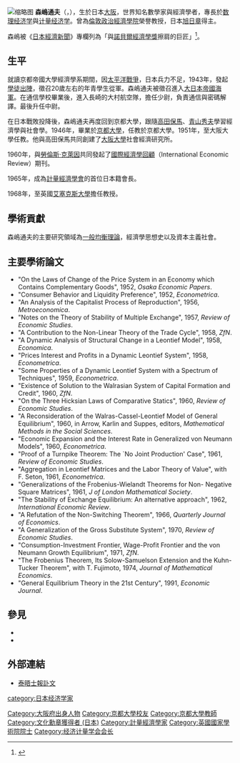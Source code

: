 [[File:Michio_Morishima.jpg|缩略图]]
'''森嶋通夫'''（{{lang-en|Michio Morishima}}，{{bd|1923年|7月8日|2004年|7月13日|catIdx=Michio, Morishima}}），生於日本[[大阪市|大阪]]，世界知名數學家與經濟學者，專長於[[数理经济学|数理经济学]]與[[计量经济学|计量经济学]]。曾為[[倫敦政治經濟學院|倫敦政治經濟學院]]榮譽教授，日本[[旭日章|旭日章]]得主。

森嶋被《[[日本經濟新聞|日本經濟新聞]]》專欄列為「與[[諾貝爾經濟學獎|諾貝爾經濟學獎]]擦肩的巨匠」<ref>{{Cite web |url=http://zh.cn.nikkei.com/columnviewpoint/column/11402-20141015.html |title=那些與諾貝爾經濟學獎擦肩的巨匠 日經中文網 |accessdate=2015-01-19 |archive-date=2015-01-19 |archive-url=https://web.archive.org/web/20150119095803/http://zh.cn.nikkei.com/columnviewpoint/column/11402-20141015.html |dead-url=no }}</ref>。

==生平==
就讀京都帝國大學經濟學系期間，因[[太平洋戰爭|太平洋戰爭]]，日本兵力不足，1943年，發起[[學徒出陣|學徒出陣]]，徵召20歲左右的年青學生從軍。森嶋通夫被徵召進入[[大日本帝國海軍|大日本帝國海軍]]。在通信學校畢業後，進入長崎的大村航空隊，擔任少尉，負責通信與密碼解譯。最後升任中尉。

在日本戰敗投降後，森嶋通夫再度回到京都大學，跟隨[[高田保馬|高田保馬]]、[[青山秀夫|青山秀夫]]學習經濟學與社會學。1946年，畢業於[[京都大學|京都大學]]，任教於京都大學。1951年，至大阪大學任教。他與高田保馬共同創建了[[大阪大學|大阪大學]]社會經濟研究所。

1960年，與[[勞倫斯·克萊因|勞倫斯·克萊因]]共同發起了[[國際經濟學回顧|國際經濟學回顧]]（International Economic Review）期刊。

1965年，成為[[計量經濟學會|計量經濟學會]]的首位日本籍會長。

1968年，至英國[[艾塞克斯大學|艾塞克斯大學]]擔任教授。

==學術貢獻==
森嶋通夫的主要研究領域為[[一般均衡理論|一般均衡理論]]，經濟學思想史以及資本主義社會。

== 主要學術論文 ==
*"On the Laws of Change of the Price System in an Economy which Contains Complementary Goods", 1952, ''Osaka Economic Papers''.
*"Consumer Behavior and Liquidity Preference", 1952, ''Econometrica''.
*"An Analysis of the Capitalist Process of Reproduction", 1956, ''Metroeconomica''.
*"Notes on the Theory of Stability of Multiple Exchange", 1957, ''Review of Economic Studies''.
*"A Contribution to the Non-Linear Theory of the Trade Cycle", 1958, ''ZfN''.
*"A Dynamic Analysis of Structural Change in a Leontief Model", 1958, ''Economica''.
*"Prices Interest and Profits in a Dynamic Leontief System", 1958, ''Econometrica''.
*"Some Properties of a Dynamic Leontief System with a Spectrum of Techniques", 1959, ''Econometrica''.
*"Existence of Solution to the Walrasian System of Capital Formation and Credit", 1960, ''ZfN''.
*"On the Three Hicksian Laws of Comparative Statics", 1960, ''Review of Economic Studies''.
*"A Reconsideration of the Walras-Cassel-Leontief Model of General Equilibrium", 1960, in Arrow, Karlin and Suppes, editors, ''Mathematical Methods in the Social Sciences''.
*"Economic Expansion and the Interest Rate in Generalized von Neumann Models", 1960, ''Econometrica''.
*"Proof of a Turnpike Theorem: The `No Joint Production' Case", 1961, ''Review of Economic Studies''.
*"Aggregation in Leontief Matrices and the Labor Theory of Value", with F. Seton, 1961, ''Econometrica''.
*"Generalizations of the Frobenius-Wielandt Theorems for Non- Negative Square Matrices", 1961, ''J of London Mathematical Society''.
*"The Stability of Exchange Equilibrium: An alternative approach", 1962, ''International Economic Review''.
*"A Refutation of the Non-Switching Theorem", 1966, ''Quarterly Journal of Economics''.
*"A Generalization of the Gross Substitute System", 1970, ''Review of Economic Studies''.
*"Consumption-Investment Frontier, Wage-Profit Frontier and the von Neumann Growth Equilibrium", 1971, ''ZfN''.
*"The Frobenius Theorem, Its Solow-Samuelson Extension and the Kuhn-Tucker Theorem", with T. Fujimoto, 1974, ''Journal of Mathematical Economics''.
*"General Equilibrium Theory in the 21st Century", 1991, ''Economic Journal''.

== 參見 ==
*{{link-ja|數理馬克思經濟學|数理マルクス経済学}}
*{{link-ja|非武装中立|非武装中立}}

== 外部連結 ==
*[http://www.timesonline.co.uk/tol/comment/obituaries/article465176.ece 泰晤士報訃文]

{{经济计量学会会长}}
{{Authority control}}
{{DEFAULTSORT:Michio, Morishima}}
[[Category:大阪府出身人物|Category:大阪府出身人物]]
[[Category:京都大學校友|Category:京都大學校友]]
[[Category:京都大學教師|Category:京都大學教師]]
[[category:日本经济学家|category:日本经济学家]]
[[Category:文化勳章獲得者_(日本)|Category:文化勳章獲得者 (日本)]]
[[Category:計量經濟學家|Category:計量經濟學家]]
[[Category:英國國家學術院院士|Category:英國國家學術院院士]]
[[Category:经济计量学会会长|Category:经济计量学会会长]]